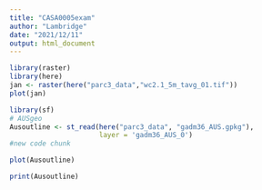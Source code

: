 ```yaml
---
title: "CASA0005exam"
author: "Lambridge"
date: "2021/12/11"
output: html_document
---
```


```r
library(raster)
library(here)
jan <- raster(here("parc3_data","wc2.1_5m_tavg_01.tif"))
plot(jan)
```



```r
library(sf)
# AUSgeo
Ausoutline <- st_read(here("parc3_data", "gadm36_AUS.gpkg"),
                      layer = 'gadm36_AUS_0')
#new code chunk
```


```r
plot(Ausoutline)
```
```r
print(Ausoutline)
```



